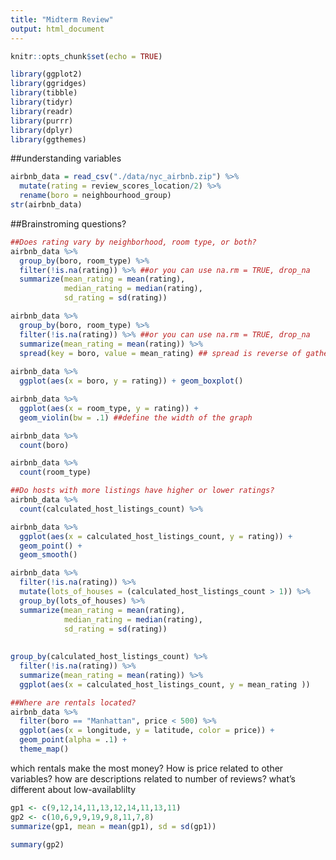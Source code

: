 ```yaml
---
title: "Midterm Review"
output: html_document
---
```


```r
knitr::opts_chunk$set(echo = TRUE)
```

```r
library(ggplot2)
library(ggridges)
library(tibble)
library(tidyr)
library(readr)
library(purrr)
library(dplyr)
library(ggthemes)
```

##understanding variables 
```r
airbnb_data = read_csv("./data/nyc_airbnb.zip") %>% 
  mutate(rating = review_scores_location/2) %>% 
  rename(boro = neighbourhood_group)
str(airbnb_data)
```
##Brainstroming questions?
```r
##Does rating vary by neighborhood, room type, or both?
airbnb_data %>% 
  group_by(boro, room_type) %>% 
  filter(!is.na(rating)) %>% ##or you can use na.rm = TRUE, drop_na
  summarize(mean_rating = mean(rating),
            median_rating = median(rating),
            sd_rating = sd(rating))

airbnb_data %>% 
  group_by(boro, room_type) %>% 
  filter(!is.na(rating)) %>% ##or you can use na.rm = TRUE, drop_na
  summarize(mean_rating = mean(rating)) %>% 
  spread(key = boro, value = mean_rating) ## spread is reverse of gather
            
airbnb_data %>% 
  ggplot(aes(x = boro, y = rating)) + geom_boxplot()

airbnb_data %>% 
  ggplot(aes(x = room_type, y = rating)) +
  geom_violin(bw = .1) ##define the width of the graph

airbnb_data %>% 
  count(boro)

airbnb_data %>% 
  count(room_type)
```

```r
##Do hosts with more listings have higher or lower ratings?
airbnb_data %>% 
  count(calculated_host_listings_count) %>% 

airbnb_data %>% 
  ggplot(aes(x = calculated_host_listings_count, y = rating)) + 
  geom_point() +
  geom_smooth()

airbnb_data %>% 
  filter(!is.na(rating)) %>% 
  mutate(lots_of_houses = (calculated_host_listings_count > 1)) %>% 
  group_by(lots_of_houses) %>% 
  summarize(mean_rating = mean(rating),
            median_rating = median(rating),
            sd_rating = sd(rating))
  
  
group_by(calculated_host_listings_count) %>% 
  filter(!is.na(rating)) %>% 
  summarize(mean_rating = mean(rating)) %>% 
  ggplot(aes(x = calculated_host_listings_count, y = mean_rating )) 
```

```r
##Where are rentals located?
airbnb_data %>% 
  filter(boro == "Manhattan", price < 500) %>% 
  ggplot(aes(x = longitude, y = latitude, color = price)) +
  geom_point(alpha = .1) +
  theme_map()
```

which rentals make the most money?
How is price related to other variables?
how are descriptions related to number of reviews?
what's different about low-availablilty 

```r
gp1 <- c(9,12,14,11,13,12,14,11,13,11)
gp2 <- c(10,6,9,9,19,9,8,11,7,8)
summarize(gp1, mean = mean(gp1), sd = sd(gp1)) 

summary(gp2)
```


